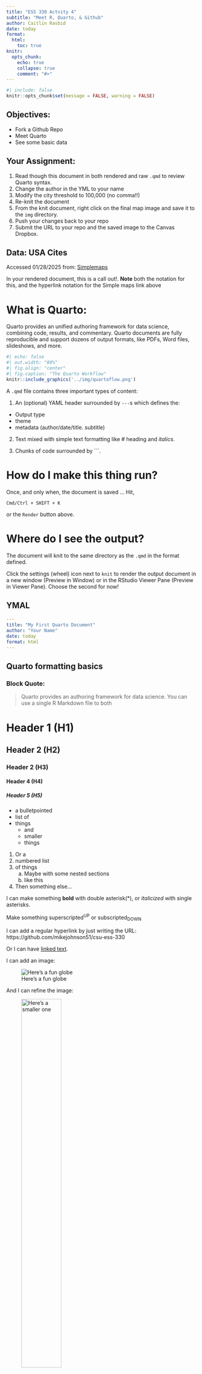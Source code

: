 ```yaml
---
title: "ESS 330 Actvity 4"
subtitle: "Meet R, Quarto, & Github"
author: Caitlin Rasbid
date: today
format:
  html:
    toc: true
knitr:
  opts_chunk: 
    echo: true
    collapse: true
    comment: "#>"
---
```


```r
#| include: false
knitr::opts_chunk$set(message = FALSE, warning = FALSE)
```

## Objectives:

-   Fork a Github Repo
-   Meet Quarto
-   See some basic data

## Your Assignment:

1.  Read though this document in both rendered and raw `.qmd` to review Quarto syntax.
2.  Change the author in the YML to your name
3.  Modify the city threshold to 100,000 (no comma!!)
4.  Re-knit the document
5.  From the knit document, right click on the final map image and save it to the `img` directory.
6.  Push your changes back to your repo
7.  Submit the URL to your repo and the saved image to the Canvas Dropbox.

## Data: USA Cites

Accessed 01/28/2025 from: [Simplemaps](https://simplemaps.com/data/us-cities)

::: callout-note
In your rendered document, this is a call out!. **Note** both the notation for this, and the hyperlink notation for the Simple maps link above
:::

# What is Quarto:

Quarto provides an unified authoring framework for data science, combining code, results, and commentary. Quarto documents are fully reproducible and support dozens of output formats, like PDFs, Word files, slideshows, and more.

```r
#| echo: false
#| out.width: "80%"
#| fig.align: "center"
#| fig.caption: "The Quarto Workflow"
knitr::include_graphics('../img/quartoflow.png')
```

A `.qmd` file contains three important types of content:

1.  An (optional) YAML header surrounded by `---`s which defines the:

-   Output type
-   theme
-   metadata (author/date/title. subtitle)

2.  Text mixed with simple text formatting like \# heading and *italics*.

3.  Chunks of code surrounded by \`\`\`.

# How do I make this thing run?

Once, and only when, the document is saved ... Hit,

`Cmd/Ctrl + SHIFT + K`

or the `Render` button above.

# Where do I see the output?

The document will knit to the same directory as the `.qmd` in the format defined.

Click the settings (wheel) icon next to `knit` to render the output document in a new window (Preview in Window) or in the RStudio Viewer Pane (Preview in Viewer Pane). Choose the second for now!

## YMAL

``` yaml
---
title: "My First Quarto Document"
author: "Your Name"
date: today
format: html
---
```

## Quarto formatting basics

### Block Quote:

> Quarto provides an authoring framework for data science. You can use a single R Markdown file to both

# Header 1 (H1)

## Header 2 (H2)

### Header 2 (H3)

#### Header 4 (H4)

##### Header 5 (H5)

-   a bulletpointed
-   list of
-   things
    -   and
    -   smaller
    -   things

1.  Or a
2.  numbered list
3.  of things
    a.  Maybe with some nested sections
    b.  like this
4.  Then something else...

I can make something **bold** with double asterisk(\*), or *italicized* with single asterisks.

Make something superscripted^UP^ or subscripted~DOWN~

I can add a regular hyperlink by just writing the URL: https://github.com/mikejohnson51/csu-ess-330

Or I can have [linked text](https://github.com/mikejohnson51/csu-ess-330).

I can add an image:

![Here's a fun globe](../img/globe-image.jpg)

And I can refine the image:

![Here's a smaller one](../img/globe-image.jpg){width="50%"}

Or I can use knitr directly!

```r
#| echo: false
knitr::include_graphics('../img/globe-image.jpg')
```

I can also add document breaks with `*****`:

------------------------------------------------------------------------

# Code

These are teasers for where we are going. If the code doesn't yet make sense that is expected!

Focus on what we are doing with Quarto and the exposure to this code and workflow will help when we get to discussing them next week.

## Snippets

All code is run is code snippets. Code snippets can be auto generated with:

`Cmd/Ctrl + Alt + I`

or by clicking "insert" and then "R"

------------------------------------------------------------------------

In each code block, you can add cell options that affect the execution and output of executable code blocks. All options start with `#|` and can be within comments at the top of a block. For example:

``` r
#| eval: false
...
```

The following table summarizes which types of output each option **suppresses**:

| Option           | Run code | Show code | Output | Plots | Messages | Warnings |
|:-----------------|:--------:|:---------:|:------:|:-----:|:--------:|:--------:|
| eval: false      |    X     |           |   X    |   X   |    X     |    X     |
| include: false   |          |     X     |   X    |   X   |    X     |    X     |
| echo: false      |          |     X     |        |       |          |          |
| results: "hide"  |          |           |   X    |       |          |          |
| fig.show: "hide" |          |           |        |   X   |          |          |
| message: false   |          |           |        |       |    X     |          |
| warning: false   |          |           |        |       |          |    X     |

::: callout-note
Quarto supports the creation of markdown tables, look at the qmd file on how to generate the above table
:::

# Inline code:

Read in our data:

```r
#| message: false
#| warning: false
# load tidyverse
# Notice that we can write comments that are not code preceeded by #
library(tidyverse)

# read in city data
# Use the `tab` key to autocomplete paths!
cities <- readr::read_csv('../data/simplemaps_uscities_basicv1.90/uscities.csv')
```

# Exploration

Here we see some basic data exploration tools to see what our data looks like:

```r
#| eval: TRUE

names(cities)
head(cities)
```

# Some basic Data Exploration

With an understanding of the data, lets answers a few questions:

```r
# Which cities are the most dense?
cities  |> 
  select(city, state_id, population, density)  |> 
  arrange(-density)  |> 
  head()

# Which cities have the most people?
cities  |> 
  select(city, state_id, population, density) |> 
  arrange(-population)  |> 
  head()
```

## In line code:

```r
#| echo: false
threshold <- 100000

big_cities <-  cities |> 
  filter(population > threshold)  |> 
  filter(!state_name %in% c("Alaska", "Hawaii", "Puerto Rico"))
```

We can evaluate R variables and code in-line. For example, there are `r nrow(big_cities)` cities with a population greater then `r formatC(threshold, format="d", big.mark=",")`.

Here is a map!

```r
#| echo: false

big_cities  |>  
  ggplot() + 
  aes(x = lng, y = lat) + 
  geom_point(aes(size = population, color = density)) + 
  scale_color_gradient(low = "blue", high = "red") + 
  labs(title = "USA Cities Population Stats",
       subtitle = paste("Cities bigger then:", 
                        formatC(threshold, format="d", big.mark=","),
                        "people"),
       caption = paste("Made by:", rmarkdown::metadata$author, "- ESS 330"),
       x="",
       y = "") + 
  theme_bw()
```
